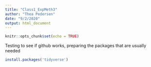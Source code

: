 ```yaml
---
title: "Class1_ExpMeth3"
author: "Thea Pedersen"
date: "9/2/2020"
output: html_document
---
```


```r
knitr::opts_chunk$set(echo = TRUE)
```

Testing to see if github works, preparing the packages that are usually needed

```r
install.packages('tidyverse')

```


```r

```

